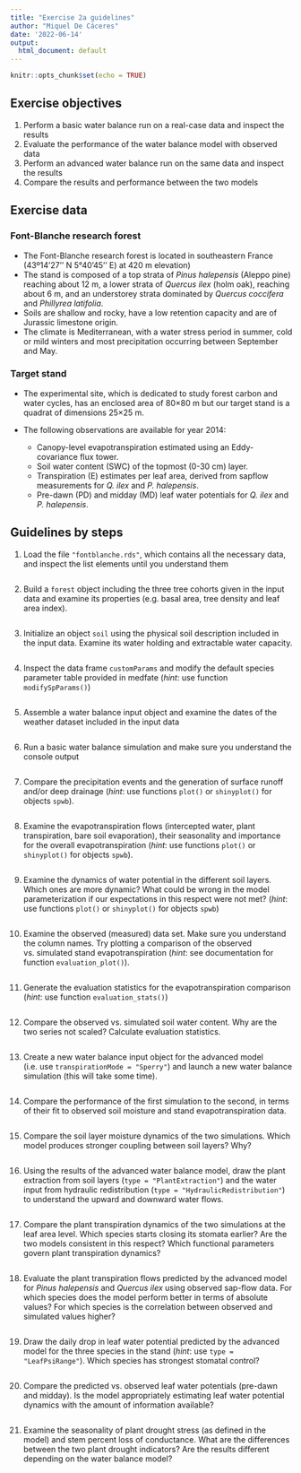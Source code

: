 ```yaml
---
title: "Exercise 2a guidelines"
author: "Miquel De Cáceres"
date: '2022-06-14'
output:
  html_document: default
---
```


```r
knitr::opts_chunk$set(echo = TRUE)
```



## Exercise objectives

  1. Perform a basic water balance run on a real-case data and inspect the results
  2. Evaluate the performance of the water balance model with observed data
  3. Perform an advanced water balance run on the same data and inspect the results
  4. Compare the results and performance between the two models
  

## Exercise data
### Font-Blanche research forest

 + The Font-Blanche research forest is located in southeastern France (43º14'27'' N 5°40'45'' E) at 420 m elevation)
 + The stand is composed of a top strata of *Pinus halepensis* (Aleppo pine) reaching about 12 m, a lower strata of *Quercus ilex* (holm oak), reaching about 6 m, and an understorey strata dominated by *Quercus coccifera* and *Phillyrea latifolia*. 
 + Soils are shallow and rocky, have a low retention capacity and are of Jurassic limestone origin. 
 + The climate is Mediterranean, with a water stress period in summer, cold or mild winters and most precipitation occurring between September and May. 


### Target stand

+ The experimental site, which is dedicated to study forest carbon and water cycles, has an enclosed area of 80×80 m but our target stand is a quadrat of dimensions 25×25 m. 
+ The following observations are available for year 2014:

   + Canopy-level evapotranspiration estimated using an Eddy-covariance flux tower.
   + Soil water content (SWC) of the topmost (0-30 cm) layer.
   + Transpiration (E) estimates per leaf area, derived from sapflow measurements for *Q. ilex* and *P. halepensis*.
   + Pre-dawn (PD) and midday (MD) leaf water potentials for *Q. ilex* and *P. halepensis*.

## Guidelines by steps

1. Load the file `"fontblanche.rds"`, which contains all the necessary data, and inspect the list elements until you understand them

```r

```

2. Build a `forest` object including the three tree cohorts given in the input data and examine its properties (e.g. basal area, tree density and leaf area index).

```r

```

3. Initialize an object `soil` using the physical soil description included in the input data. Examine its water holding and extractable water capacity.

```r

```

4. Inspect the data frame `customParams` and modify the default species parameter table provided in medfate (*hint*: use function `modifySpParams()`) 

```r

```

5. Assemble a water balance input object and examine the dates of the weather dataset included in the input data

```r

```

6. Run a basic water balance simulation and make sure you understand the console output

```r

```

7. Compare the precipitation events and the generation of surface runoff and/or deep drainage (*hint*: use functions `plot()`  or `shinyplot()` for objects `spwb`).

```r

```

8. Examine the evapotranspiration flows (intercepted water, plant transpiration, bare soil evaporation), their seasonality and importance for the overall evapotranspiration (*hint*: use functions `plot()`  or `shinyplot()` for objects `spwb`).

```r

```

9. Examine the dynamics of water potential in the different soil layers. Which ones are more dynamic? What could be wrong in the model parameterization if our expectations in this respect were not met? (*hint*: use functions `plot()`  or `shinyplot()` for objects `spwb`)

```r

```

10. Examine the observed (measured) data set. Make sure you understand the column names. Try plotting a comparison of the observed vs. simulated stand evapotranspiration (*hint*: see documentation for function `evaluation_plot()`). 

```r

```

11. Generate the evaluation statistics for the evapotranspiration comparison (*hint*: use function `evaluation_stats()`)

```r

```

12. Compare the observed vs. simulated soil water content. Why are the two series not scaled? Calculate evaluation statistics.

```r

```

13. Create a new water balance input object for the advanced model (i.e. use `transpirationMode = "Sperry"`) and launch a new water balance simulation (this will take some time).

```r

```

14. Compare the performance of the first simulation to the second, in terms of their fit to observed soil moisture and stand evapotranspiration data.

```r

```

15. Compare the soil layer moisture dynamics of the two simulations. Which model produces stronger coupling between soil layers? Why?

```r

```

16. Using the results of the advanced water balance model, draw the plant extraction from soil layers (`type = "PlantExtraction"`) and the water input from hydraulic redistribution (`type = "HydraulicRedistribution"`) to understand the upward and downward water flows.

```r

```

17. Compare the plant transpiration dynamics of the two simulations at the leaf area level. Which species starts closing its stomata earlier? Are the two models consistent in this respect? Which functional parameters govern plant transpiration dynamics?

```r

```

18. Evaluate the plant transpiration flows predicted by the advanced model for *Pinus halepensis* and *Quercus ilex* using observed sap-flow data. For which species does the model perform better in terms of absolute values? For which species is the correlation between observed and simulated values higher?

```r

```

19. Draw the daily drop in leaf water potential predicted by the advanced model for the three species in the stand (*hint*: use `type = "LeafPsiRange"`). Which species has strongest stomatal control?

```r

```

20. Compare the predicted vs. observed leaf water potentials (pre-dawn and midday). Is the model  appropriately estimating leaf water potential dynamics with the amount of information available?

```r

```

21. Examine the seasonality of plant drought stress (as defined in the model) and stem percent loss of conductance. What are the differences between the two plant drought indicators? Are the results different depending on the water balance model? 

```r

```

